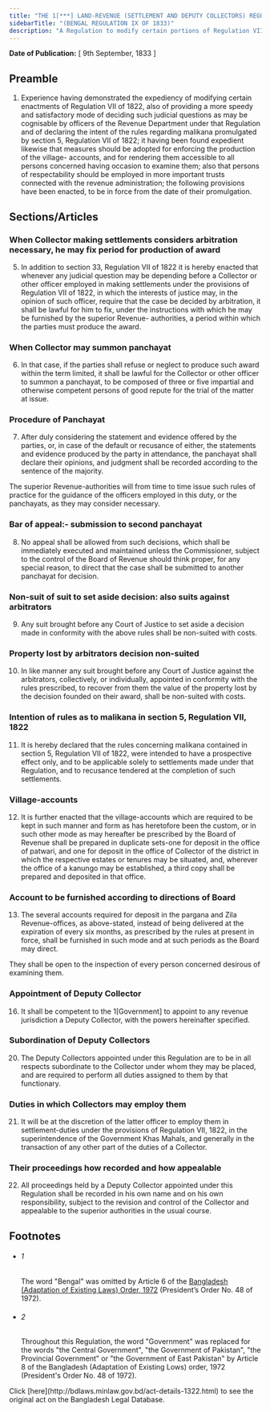 ```yaml
---
title: "THE 1[***] LAND-REVENUE (SETTLEMENT AND DEPUTY COLLECTORS) REGULATION, 1833"
sidebarTitle: "(BENGAL REGULATION IX OF 1833)"
description: "A Regulation to modify certain portions of Regulation VII of 1822 to provide for the more speedy and satisfactory decision of judicial questions cognisable by officers of revenue employed in settlements under the above Regulation; for enforcing the production of the village- accounts; for the appointment of Deputy Collectors in the Revenue Department; and to declare the intent of section 5, Regulation VII of 1822, touching claims to malikana."
---
```


**Date of Publication:** [ 9th September, 1833 ]

## Preamble

1. Experience having demonstrated the expediency of modifying certain enactments of Regulation VII of 1822, also of providing a more speedy and satisfactory mode of deciding such judicial questions as may be cognisable by officers of the Revenue Department under that Regulation and of declaring the intent of the rules regarding malikana promulgated by section 5, Regulation VII of 1822; it having been found expedient likewise that measures should be adopted for enforcing the production of the village- accounts, and for rendering them accessible to all persons concerned having occasion to examine them; also that persons of respectability should be employed in more important trusts connected with the revenue administration; the following provisions have been enacted, to be in force from the date of their promulgation.

## Sections/Articles

### When Collector making settlements considers arbitration necessary, he may fix period for production of award

5. In addition to section 33, Regulation VII of 1822 it is hereby enacted that whenever any judicial question may be depending before a Collector or other officer employed in making settlements under the provisions of Regulation VII of 1822, in which the interests of justice may, in the opinion of such officer, require that the case be decided by arbitration, it shall be lawful for him to fix, under the instructions with which he may be furnished by the superior Revenue- authorities, a period within which the parties must produce the award.

### When Collector may summon panchayat

6. In that case, if the parties shall refuse or neglect to produce such award within the term limited, it shall be lawful for the Collector or other officer to summon a panchayat, to be composed of three or five impartial and otherwise competent persons of good repute for the trial of the matter at issue.

### Procedure of Panchayat

7. After duly considering the statement and evidence offered by the parties, or, in case of the default or recusance of either, the statements and evidence produced by the party in attendance, the panchayat shall declare their opinions, and judgment shall be recorded according to the sentence of the majority.

The superior Revenue-authorities will from time to time issue such rules of practice for the guidance of the officers employed in this duty, or the panchayats, as they may consider necessary.

### Bar of appeal:- submission to second panchayat

8. No appeal shall be allowed from such decisions, which shall be immediately executed and maintained unless the Commissioner, subject to the control of the Board of Revenue should think proper, for any special reason, to direct that the case shall be submitted to another panchayat for decision.

### Non-suit of suit to set aside decision: also suits against arbitrators

9. Any suit brought before any Court of Justice to set aside a decision made in conformity with the above rules shall be non-suited with costs.

### Property lost by arbitrators decision non-suited

10. In like manner any suit brought before any Court of Justice against the arbitrators, collectively, or individually, appointed in conformity with the rules prescribed, to recover from them the value of the property lost by the decision founded on their award, shall be non-suited with costs.

### Intention of rules as to malikana in section 5, Regulation VII, 1822

11. It is hereby declared that the rules concerning malikana contained in section 5, Regulation VII of 1822, were intended to have a prospective effect only, and to be applicable solely to settlements made under that Regulation, and to recusance tendered at the completion of such settlements.

### Village-accounts

12. It is further enacted that the village-accounts which are required to be kept in such manner and form as has heretofore been the custom, or in such other mode as may hereafter be prescribed by the Board of Revenue shall be prepared in duplicate sets-one for deposit in the office of patwari, and one for deposit in the office of Collector of the district in which the respective estates or tenures may be situated, and, wherever the office of a kanungo may be established, a third copy shall be prepared and deposited in that office.

### Account to be furnished according to directions of Board

13. The several accounts required for deposit in the pargana and Zila Revenue-offices, as above-stated, instead of being delivered at the expiration of every six months, as prescribed by the rules at present in force, shall be furnished in such mode and at such periods as the Board may direct.

They shall be open to the inspection of every person concerned desirous of examining them.

### Appointment of Deputy Collector

16. It shall be competent to the 1[Government] to appoint to any revenue jurisdiction a Deputy Collector, with the powers hereinafter specified.

### Subordination of Deputy Collectors

20. The Deputy Collectors appointed under this Regulation are to be in all respects subordinate to the Collector under whom they may be placed, and are required to perform all duties assigned to them by that functionary.

### Duties in which Collectors may employ them

21. It will be at the discretion of the latter officer to employ them in settlement-duties under the provisions of Regulation VII, 1822, in the superintendence of the Government Khas Mahals, and generally in the transaction of any other part of the duties of a Collector.

### Their proceedings how recorded and how appealable

22. All proceedings held by a Deputy Collector appointed under this Regulation shall be recorded in his own name and on his own responsibility, subject to the revision and control of the Collector and appealable to the superior authorities in the usual course.

## Footnotes

- ###### 1

  The word "Bengal" was omitted by Article 6 of the [Bangladesh (Adaptation of Existing Laws) Order, 1972](/laws/volume-15/act-388 "Bangladesh (Adaptation of Existing Laws) Order, 1972 ") (President’s Order No. 48 of 1972).

- ###### 2

  Throughout this Regulation, the word "Government" was replaced for the words "the Central Government", "the Government of Pakistan", "the Provincial Government" or "the Government of East Pakistan" by Article 8 of the Bangladesh (Adaptation of Existing Lows) order, 1972 (President's Order No. 48 of 1972).

<Note>
  Click [here](http://bdlaws.minlaw.gov.bd/act-details-1322.html) to see the original act on the Bangladesh Legal Database.
</Note>

